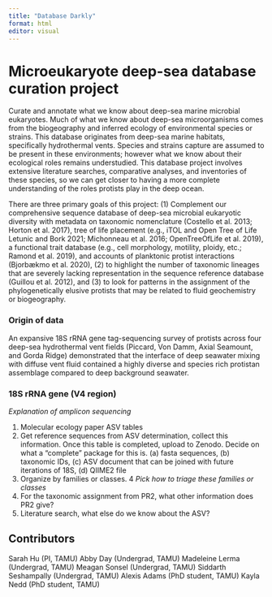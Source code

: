 ```yaml
---
title: "Database Darkly"
format: html
editor: visual
---
```


# Microeukaryote deep-sea database curation project

Curate and annotate what we know about deep-sea marine microbial eukaryotes. Much of what we know about deep-sea microorganisms comes from the biogeography and inferred ecology of environmental species or strains. This database originates from deep-sea marine habitats, specifically hydrothermal vents. Species and strains capture are assumed to be present in these environments; however what we know about their ecological roles remains understudied. This database project involves extensive literature searches, comparative analyses, and inventories of these species, so we can get closer to having a more complete understanding of the roles protists play in the deep ocean.

There are three primary goals of this project: (1) Complement our comprehensive sequence database of deep-sea microbial eukaryotic diversity with metadata on taxonomic nomenclature (Costello et al. 2013; Horton et al. 2017), tree of life placement (e.g., iTOL and Open Tree of Life Letunic and Bork 2021; Michonneau et al. 2016; OpenTreeOfLife et al. 2019), a functional trait database (e.g., cell morphology, motility, ploidy, etc.; Ramond et al. 2019), and accounts of planktonic protist interactions (Bjorbækmo et al. 2020), (2) to highlight the number of taxonomic lineages that are severely lacking representation in the sequence reference database (Guillou et al. 2012), and (3) to look for patterns in the assignment of the phylogenetically elusive protists that may be related to fluid geochemistry or biogeography.

### Origin of data

An expansive 18S rRNA gene tag-sequencing survey of protists across four deep-sea hydrothermal vent fields (Piccard, Von Damm, Axial Seamount, and Gorda Ridge) demonstrated that the interface of deep seawater mixing with diffuse vent fluid contained a highly diverse and species rich protistan assemblage compared to deep background seawater.

### 18S rRNA gene (V4 region)

*Explanation of amplicon sequencing*

1.  Molecular ecology paper ASV tables
2.  Get reference sequences from ASV determination, collect this information. Once this table is completed, upload to Zenodo. Decide on what a "complete" package for this is. (a) fasta sequences, (b) taxonomic IDs, (c) ASV document that can be joined with future iterations of 18S, (d) QIIME2 file
3.  Organize by families or classes. 4 *Pick how to triage these families or classes*
4.  For the taxonomic assignment from PR2, what other information does PR2 give?
5.  Literature search, what else do we know about the ASV?

## Contributors

Sarah Hu (PI, TAMU)
Abby Day (Undergrad, TAMU)
Madeleine Lerma (Undergrad, TAMU)
Meagan Sonsel (Undergrad, TAMU)
Siddarth Seshampally (Undergrad, TAMU)
Alexis Adams (PhD student, TAMU)
Kayla Nedd (PhD student, TAMU)

